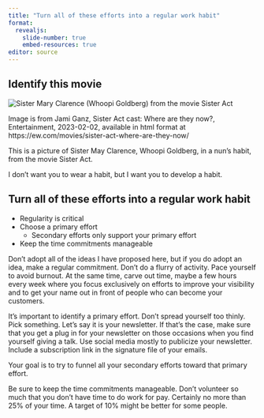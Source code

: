 ```yaml
---
title: "Turn all of these efforts into a regular work habit"
format: 
  revealjs:
    slide-number: true
    embed-resources: true
editor: source
---
```


## Identify this movie

![](sister-act.png "Sister Mary Clarence (Whoopi Goldberg) from the movie Sister Act")

::: notes
Image is from Jami Ganz, Sister Act cast: Where are they now?, Entertainment, 2023-02-02, available in html format at https://ew.com/movies/sister-act-where-are-they-now/ 

This is a picture of Sister May Clarence, Whoopi Goldberg, in a nun's habit, from the movie Sister Act.

I don't want you to wear a habit, but I want you to develop a habit.
:::

## Turn all of these efforts into a regular work habit

-   Regularity is critical
-   Choose a primary effort
    -   Secondary efforts only support your primary effort
-   Keep the time commitments manageable

::: notes
Don't adopt all of the ideas I have proposed here, but if you do adopt an idea, make a regular commitment. Don't do a flurry of activity. Pace yourself to avoid burnout. At the same time, carve out time, maybe a few hours every week where you focus exclusively on efforts to improve your visibility and to get your name out in front of people who can become your customers.

It's important to identify a primary effort. Don't spread yourself too thinly. Pick something. Let's say it is your newsletter. If that's the case, make sure that you get a plug in for your newsletter on those occasions when you find yourself giving a talk. Use social media mostly to publicize your newsletter. Include a subscription link in the signature file of your emails.

Your goal is to try to funnel all your secondary efforts toward that primary effort. 

Be sure to keep the time commitments manageable. Don't volunteer so much 
that you don't have time to do work for pay. Certainly no more than 25% of your time. A target of 10% might be better for some people.
::: 
